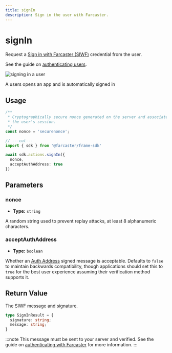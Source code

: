 ```yaml
---
title: signIn
description: Sign in the user with Farcaster.
---
```



# signIn

Request a [Sign in with Farcaster
(SIWF)](https://docs.farcaster.xyz/developers/siwf/) credential from the user. 

See the guide on [authenticating users](/docs/guides/auth).

![signing in a user](/sign_in_preview.png)

<Caption>
  A users opens an app and is automatically signed in
</Caption>

## Usage

```ts twoslash
/**
 * Cryptographically secure nonce generated on the server and associated with
 * the user's session.
 */ 
const nonce = 'securenonce';

// ---cut---
import { sdk } from '@farcaster/frame-sdk'

await sdk.actions.signIn({ 
  nonce,
  acceptAuthAddress: true
})
```

## Parameters

### nonce

- **Type:** `string`

A random string used to prevent replay attacks, at least 8 alphanumeric
characters.

### acceptAuthAddress

- **Type:** `boolean`

Whether an [Auth
Address](https://github.com/farcasterxyz/protocol/discussions/225) signed
message is acceptable. Defaults to `false` to maintain backwards compatibility,
though applications should set this to `true` for the best user experience
assuming their verification method supports it.


## Return Value

The SIWF message and signature.

```ts
type SignInResult = {
  signature: string;
  message: string;
}
```

:::note
This message must be sent to your server and verified. See the guide on
[authenticating with Farcaster](/docs/guides/auth) for more information.
:::

